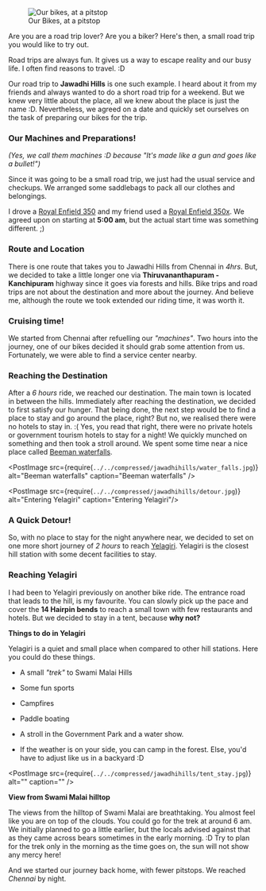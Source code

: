 
<figure>
  <img
    className="landingImage"
    src={require(`../../compressed/jawadhihills/1.jpg`)}
    alt="Our bikes, at a pitstop"
  />
  <figcaption>Our Bikes, at a pitstop</figcaption>
</figure>

Are you are a road trip lover? Are you a biker?
Here's then, a small road trip you would like to try out.

Road trips are always fun. It gives us a way to escape reality and our busy life.
I often find reasons to travel. :D

Our road trip to **Jawadhi Hills** is one such example.
I heard about it from my friends and always wanted to do a short road trip for a weekend.
But we knew very little about the place, all we knew about the place is just the name :D.
Nevertheless, we agreed on a date and quickly set ourselves on the task of preparing our bikes for the trip.

### Our Machines and Preparations!

<em>
  (Yes, we call them machines :D because "It's made like a gun and goes like a
  bullet!")
</em>

Since it was going to be a small road trip, we just had the usual service and checkups. 
We arranged some saddlebags to pack all our clothes and belongings.

I drove a [Royal Enfield 350](https://www.royalenfield.com/in/en/motorcycles/classic-models/classic-350/) and my friend used a [Royal Enfield 350x](https://www.royalenfield.com/in/en/motorcycles/thunderbird-models/tbx-350/).
We agreed upon on starting at **5:00 am**, but the actual start time was something different. ;)

<div className="splitPost"> 
<p>

### Route and Location

There is one route that takes you to Jawadhi Hills from Chennai in _4hrs_. 
But, we decided to take a little longer one via **Thiruvananthapuram - Kanchipuram** highway since it goes via forests and hills. 
Bike trips and road trips are not about the destination and more about the journey. 
And believe me, although the route we took extended our riding time, it was worth it.

</p>
    <PostImage
    src={require(`../../compressed/jawadhihills/road.jpg`)}
    alt="Thiruvananthapuram - Kanchipuram Highway"
    caption="Thiruvananthapuram - Kanchipuram Highway"/>
</div>

<div className="splitPost">
<PostImage
    src={require(`../../compressed/jawadhihills/service_bike.jpg`)}
    alt="Royal Enfield - Service Center"
    caption="Royal Enfield - Service Center"/>

<p>

### Cruising time!

We started from Chennai after refuelling our _"machines"_. 
Two hours into the journey, one of our bikes decided it should grab some attention from us. 
Fortunately, we were able to find a service center nearby. 

</p>

</div>

<div className="splitPost">
<div>

### Reaching the Destination 

After a _6 hours_ ride, we reached our destination. 
The main town is located in between the hills. 
Immediately after reaching the destination, we decided to first satisfy our hunger. 
That being done, the next step would be to find a place to stay and go around the place, right? 
But no, we realised there were no hotels to stay in. :( 
Yes, you read that right, there were no private hotels or government tourism hotels to stay for a night! 
We quickly munched on something and then took a stroll around. 
We spent some time near a nice place called [Beeman waterfalls](https://www.google.com/maps?q=loc:12.6067531,78.8669533).

</div>

<PostImage src={require(`../../compressed/jawadhihills/water_falls.jpg`)} alt="Beeman waterfalls" caption="Beeman waterfalls" /> 

</div>

<div className="splitPost">

<PostImage
    src={require(`../../compressed/jawadhihills/detour.jpg`)}
    alt="Entering Yelagiri"
    caption="Entering Yelagiri"/>
<div>

### A Quick Detour!

So, with no place to stay for the night anywhere near, 
we decided to set on one more short journey of _2 hours_ to reach 
[Yelagiri](https://www.google.com/maps/place/Yelagiri,+Tamil+Nadu+635853/data=!4m2!3m1!1s0x3badaaba63efaa8f:0x565d6a5d54337a3c?sa=X&ved=2ahUKEwi8mbDx3rPpAhVUfH0KHXeIBtcQ8gEwJ3oECBYQBA). 
Yelagiri is the closest hill station with some decent facilities to stay.

### Reaching Yelagiri

I had been to Yelagiri previously on another bike ride. 
The entrance road that leads to the hill, is my favourite. 
You can slowly pick up the pace and cover the **14 Hairpin bends** to reach a small town with few restaurants and hotels. 
But we decided to stay in a tent, because **why not?**

</div>

</div>


<div className="splitPost">
  <div>

**Things to do in Yelagiri**

Yelagiri is a quiet and small place when compared to other hill stations. Here you could do these things.

- A small _"trek"_ to Swami Malai Hills
- Some fun sports
- Campfires
- Paddle boating
- A stroll in the Government Park and a water show.
- If the weather is on your side, you can camp in the forest. Else, you'd have to adjust like us in a backyard :D


  </div>

  <PostImage src={require(`../../compressed/jawadhihills/tent_stay.jpg`)} alt="" caption="" />
</div>

<div className="splitPost">
<PostImage src={require(`../../compressed/jawadhihills/clouds.jpg`)} alt="Hilltop view from Swami Malai" caption="Hilltop view from Swami Malai" />
<div>

**View from Swami Malai hilltop**

The views from the hilltop of Swami Malai are breathtaking. 
You almost feel like you are on top of the clouds. 
You could go for the trek at around 6 am. 
We initially planned to go a little earlier, but the locals advised against that as they came across bears sometimes in the early morning. :D 
Try to plan for the trek only in the morning as the time goes on, the sun will not show any mercy here! 

</div>
</div>

And we started our journey back home, with fewer pitstops. We reached _Chennai_ by night.

